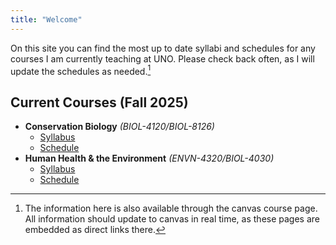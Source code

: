 ```yaml
---
title: "Welcome"
---
```


On this site you can find the most up to date syllabi and schedules for any courses I am currently teaching at UNO. Please check back often, as I will update the schedules as needed.[^1]


## Current Courses (Fall 2025)

- **Conservation Biology** *(BIOL-4120/BIOL-8126)*
  - [Syllabus](syllabus_conbio.qmd)
  - [Schedule](schedule_conbio.qmd)


- **Human Health & the Environment** *(ENVN-4320/BIOL-4030)*
  - [Syllabus](syllabus_hhe.qmd)
  - [Schedule](schedule_hhe.qmd)


[^1]: The information here is also available through the canvas course page. All information should update to canvas in real time, as these pages are embedded as direct links there.